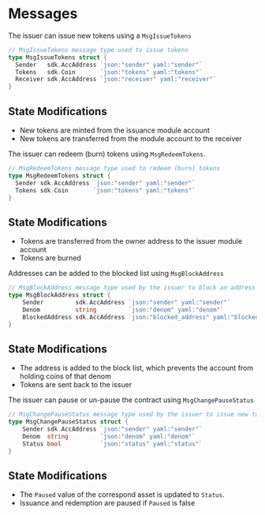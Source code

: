 

# Messages

The issuer can issue new tokens using a `MsgIssueTokens`

```go
// MsgIssueTokens message type used to issue tokens
type MsgIssueTokens struct {
  Sender   sdk.AccAddress `json:"sender" yaml:"sender"`
  Tokens   sdk.Coin       `json:"tokens" yaml:"tokens"`
  Receiver sdk.AccAddress `json:"receiver" yaml:"receiver"`
}
```

## State Modifications

- New tokens are minted from the issuance module account
- New tokens are transferred from the module account to the receiver

The issuer can redeem (burn) tokens using `MsgRedeemTokens`.

```go
// MsgRedeemTokens message type used to redeem (burn) tokens
type MsgRedeemTokens struct {
  Sender sdk.AccAddress `json:"sender" yaml:"sender"`
  Tokens sdk.Coin       `json:"tokens" yaml:"tokens"`
}
```

## State Modifications

- Tokens are transferred from the owner address to the issuer module account
- Tokens are burned

Addresses can be added to the blocked list using `MsgBlockAddress`

```go
// MsgBlockAddress message type used by the issuer to block an address from holding or transferring tokens
type MsgBlockAddress struct {
	Sender         sdk.AccAddress `json:"sender" yaml:"sender"`
	Denom          string         `json:"denom" yaml:"denom"`
	BlockedAddress sdk.AccAddress `json:"blocked_address" yaml:"blocked_address"`
}
```

## State Modifications

- The address is added to the block list, which prevents the account from holding coins of that denom
- Tokens are sent back to the issuer

The issuer can pause or un-pause the contract using `MsgChangePauseStatus`

```go
// MsgChangePauseStatus message type used by the issuer to issue new tokens
type MsgChangePauseStatus struct {
	Sender sdk.AccAddress `json:"sender" yaml:"sender"`
	Denom  string         `json:"denom" yaml:"denom"`
	Status bool           `json:"status" yaml:"status"`
}
```

## State Modifications

- The `Paused` value of the correspond asset is updated to `Status`.
- Issuance and redemption are paused if `Paused` is false


